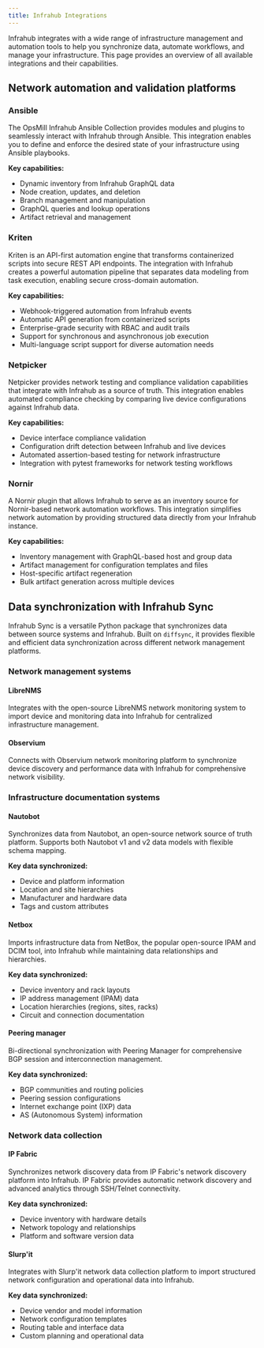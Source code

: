 ```yaml
---
title: Infrahub Integrations
---
```



Infrahub integrates with a wide range of infrastructure management and automation tools to help you synchronize data, automate workflows, and manage your infrastructure. This page provides an overview of all available integrations and their capabilities.

## Network automation and validation platforms

### Ansible

The OpsMill Infrahub Ansible Collection provides modules and plugins to seamlessly interact with Infrahub through Ansible. This integration enables you to define and enforce the desired state of your infrastructure using Ansible playbooks.

**Key capabilities:**

- Dynamic inventory from Infrahub GraphQL data
- Node creation, updates, and deletion
- Branch management and manipulation
- GraphQL queries and lookup operations
- Artifact retrieval and management

<ReferenceLink title="Ansible Documentation" url="/ansible" />

### Kriten

Kriten is an API-first automation engine that transforms containerized scripts into secure REST API endpoints. The integration with Infrahub creates a powerful automation pipeline that separates data modeling from task execution, enabling secure cross-domain automation.

**Key capabilities:**

- Webhook-triggered automation from Infrahub events
- Automatic API generation from containerized scripts
- Enterprise-grade security with RBAC and audit trails
- Support for synchronous and asynchronous job execution
- Multi-language script support for diverse automation needs

<ReferenceLink title="Infrahub-Kriten Integration" url="https://opsmill.com/blog/infrahub-kriten-integration/" openInNewTab />

### Netpicker

Netpicker provides network testing and compliance validation capabilities that integrate with Infrahub as a source of truth. This integration enables automated compliance checking by comparing live device configurations against Infrahub data.

**Key capabilities:**

- Device interface compliance validation
- Configuration drift detection between Infrahub and live devices
- Automated assertion-based testing for network infrastructure
- Integration with pytest frameworks for network testing workflows

<ReferenceLink title="NetPicker Infrahub Integration" url="https://github.com/netpicker/pytests-for-networking/blob/main/Integrations/Infrahub/infrahub.py" openInNewTab />

### Nornir

A Nornir plugin that allows Infrahub to serve as an inventory source for Nornir-based network automation workflows. This integration simplifies network automation by providing structured data directly from your Infrahub instance.

**Key capabilities:**

- Inventory management with GraphQL-based host and group data
- Artifact management for configuration templates and files
- Host-specific artifact regeneration
- Bulk artifact generation across multiple devices

<ReferenceLink title="Nornir Documentation" url="/nornir" />

## Data synchronization with Infrahub Sync

Infrahub Sync is a versatile Python package that synchronizes data between source systems and Infrahub. Built on `diffsync`, it provides flexible and efficient data synchronization across different network management platforms.

<ReferenceLink title="Infrahub Sync Overview" url="/sync" />

### Network management systems

#### LibreNMS

Integrates with the open-source LibreNMS network monitoring system to import device and monitoring data into Infrahub for centralized infrastructure management.

<ReferenceLink title="LibreNMS Adapter" url="/sync/adapters/librenms" />

#### Observium

Connects with Observium network monitoring platform to synchronize device discovery and performance data with Infrahub for comprehensive network visibility.

<ReferenceLink title="Observium Adapter" url="/sync/adapters/observium" />

### Infrastructure documentation systems

#### Nautobot

Synchronizes data from Nautobot, an open-source network source of truth platform. Supports both Nautobot v1 and v2 data models with flexible schema mapping.

**Key data synchronized:**

- Device and platform information
- Location and site hierarchies
- Manufacturer and hardware data
- Tags and custom attributes

<ReferenceLink title="Nautobot Adapter" url="/sync/adapters/nautobot" />

#### Netbox

Imports infrastructure data from NetBox, the popular open-source IPAM and DCIM tool, into Infrahub while maintaining data relationships and hierarchies.

**Key data synchronized:**

- Device inventory and rack layouts
- IP address management (IPAM) data
- Location hierarchies (regions, sites, racks)
- Circuit and connection documentation

<ReferenceLink title="Netbox Adapter" url="/sync/adapters/netbox" />

#### Peering manager

Bi-directional synchronization with Peering Manager for comprehensive BGP session and interconnection management.

**Key data synchronized:**

- BGP communities and routing policies
- Peering session configurations
- Internet exchange point (IXP) data
- AS (Autonomous System) information

<ReferenceLink title="Peering Manager Adapter" url="/sync/adapters/peering-manager" />

### Network data collection

#### IP Fabric

Synchronizes network discovery data from IP Fabric's network discovery platform into Infrahub. IP Fabric provides automatic network discovery and advanced analytics through SSH/Telnet connectivity.

**Key data synchronized:**

- Device inventory with hardware details
- Network topology and relationships
- Platform and software version data

<ReferenceLink title="IP Fabric Adapter" url="/sync/adapters/ipfabric" />

#### Slurp'it

Integrates with Slurp'it network data collection platform to import structured network configuration and operational data into Infrahub.

**Key data synchronized:**

- Device vendor and model information
- Network configuration templates
- Routing table and interface data
- Custom planning and operational data

<ReferenceLink title="Slurp'It Adapter" url="/sync/adapters/slurpit" />

